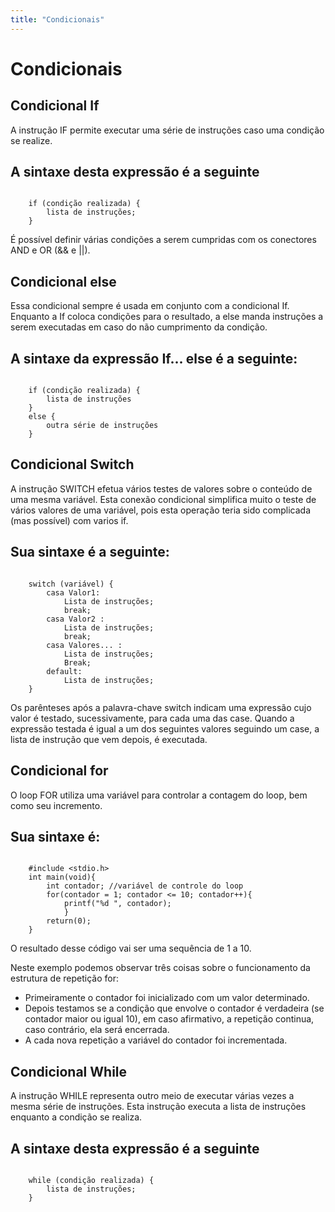 ```yaml
---
title: "Condicionais"
---
```


# Condicionais

## Condicional If

A instrução IF permite executar uma série de instruções caso uma condição se realize.

## A sintaxe desta expressão é a seguinte

```

    if (condição realizada) {
        lista de instruções;
    }

```

É possível definir várias condições a serem cumpridas com os conectores AND e OR (&& e ||).

## Condicional else

Essa condicional sempre é usada em conjunto com a condicional If. Enquanto a If coloca condições para o resultado, a else manda instruções a serem executadas em caso do não cumprimento da condição.

## A sintaxe da expressão If... else é a seguinte:

```

    if (condição realizada) {
        lista de instruções
    }
    else {
    	outra série de instruções
    }

```

## Condicional Switch

A instrução SWITCH efetua vários testes de valores sobre o conteúdo de uma mesma variável. Esta conexão condicional simplifica muito o teste de vários valores de uma variável, pois esta operação teria sido complicada (mas possível) com varios if.

## Sua sintaxe é a seguinte:

```

    switch (variável) {
        casa Valor1:
    	    Lista de instruções;
    	    break;
    	casa Valor2 :
    		Lista de instruções;
    		break;
    	casa Valores... :
    		Lista de instruções;
    		Break;
    	default:
    		Lista de instruções;
    }

```

Os parênteses após a palavra-chave switch indicam uma expressão cujo valor é testado, sucessivamente, para cada uma das case. Quando a expressão testada é igual a um dos seguintes valores seguindo um case, a lista de instrução que vem depois, é executada.

## Condicional for

O loop FOR utiliza uma variável para controlar a contagem do loop, bem como seu incremento.

## Sua sintaxe é:

```

    #include <stdio.h>
    int main(void){
        int contador; //variável de controle do loop
    	for(contador = 1; contador <= 10; contador++){
    		printf("%d ", contador);
    		}
    	return(0);
    }

```

O resultado desse código vai ser uma sequência de 1 a 10.

Neste exemplo podemos observar três coisas sobre o funcionamento da estrutura de repetição for:

- Primeiramente o contador foi inicializado com um valor determinado.
- Depois testamos se a condição que envolve o contador é verdadeira (se contador maior ou igual 10), em caso afirmativo, a repetição continua, caso contrário, ela será encerrada.
- A cada nova repetição a variável do contador foi incrementada.

## Condicional While

A instrução WHILE representa outro meio de executar várias vezes a mesma série de instruções. Esta instrução executa a lista de instruções enquanto a condição se realiza.

## A sintaxe desta expressão é a seguinte

```

    while (condição realizada) {
        lista de instruções;
    }

```
